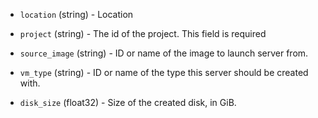 <!-- Code generated from the comments of the Config struct in builder/hyperone/config.go; DO NOT EDIT MANUALLY -->

- `location` (string) - Location

- `project` (string) - The id of the project. This field is required

- `source_image` (string) - ID or name of the image to launch server from.

- `vm_type` (string) - ID or name of the type this server should be created with.

- `disk_size` (float32) - Size of the created disk, in GiB.

<!-- End of code generated from the comments of the Config struct in builder/hyperone/config.go; -->
